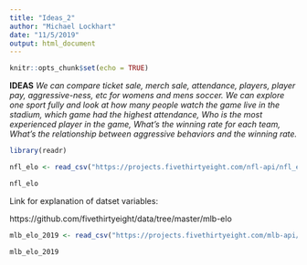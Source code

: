```yaml
---
title: "Ideas_2"
author: "Michael Lockhart"
date: "11/5/2019"
output: html_document
---
```


```r
knitr::opts_chunk$set(echo = TRUE)
```
**IDEAS**
*We can compare ticket sale, merch sale, attendance, players, player pay, aggressive-ness, etc for womens and mens soccer.*
*We can explore one sport fully and look at how many people watch the game live in the stadium, which game had the highest attendance, Who is the most experienced player in the game, What’s the winning rate for each team, What’s the relationship between aggressive behaviors and the winning rate.*
```r
library(readr)
```

```r
nfl_elo <- read_csv("https://projects.fivethirtyeight.com/nfl-api/nfl_elo.csv")
```

```r
nfl_elo
```

Link for explanation of datset variables:

https://github.com/fivethirtyeight/data/tree/master/mlb-elo

```r
mlb_elo_2019 <- read_csv("https://projects.fivethirtyeight.com/mlb-api/mlb_elo_latest.csv")
```

```r
mlb_elo_2019
```

